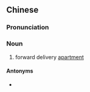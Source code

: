 ==Chinese==
{{zh-forms}}

===Pronunciation===
{{zh-pron
|m=期fáng
|cat=n
}}

===Noun===
{{zh-noun}}

# forward delivery [[apartment]] {{gloss|unfinished housing to be paid for in advance by the buyer and then completed within a certain time frame}}

====Antonyms====
* {{zh-l|現房}}